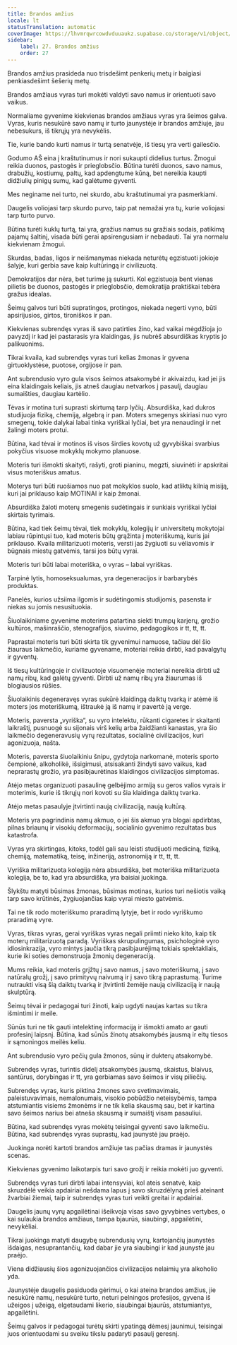 ```yaml
---
title: Brandos amžius
locale: lt
statusTranslation: automatic
coverImage: https://lhvmrqwrcowdvduuaukz.supabase.co/storage/v1/object/public/strapi-uploads/small_cover-educacion-fundamental.webp-2d51a7828a2b1309555be27f7e2a61a0.webp
sidebar:
    label: 27. Brandos amžius
    order: 27
---
```

Brandos amžius prasideda nuo trisdešimt penkerių metų ir baigiasi penkiasdešimt šešerių metų.

Brandos amžiaus vyras turi mokėti valdyti savo namus ir orientuoti savo vaikus.

Normaliame gyvenime kiekvienas brandos amžiaus vyras yra šeimos galva. Vyras, kuris nesukūrė savo namų ir turto jaunystėje ir brandos amžiuje, jau nebesukurs, iš tikrųjų yra nevykėlis.

Tie, kurie bando kurti namus ir turtą senatvėje, iš tiesų yra verti gailesčio.

Godumo AŠ eina į kraštutinumus ir nori sukaupti didelius turtus. Žmogui reikia duonos, pastogės ir prieglobsčio. Būtina turėti duonos, savo namus, drabužių, kostiumų, paltų, kad apdengtume kūną, bet nereikia kaupti didžiulių pinigų sumų, kad galėtume gyventi.

Mes neginame nei turto, nei skurdo, abu kraštutinumai yra pasmerkiami.

Daugelis voliojasi tarp skurdo purvo, taip pat nemažai yra tų, kurie voliojasi tarp turto purvo.

Būtina turėti kuklų turtą, tai yra, gražius namus su gražiais sodais, patikimą pajamų šaltinį, visada būti gerai apsirengusiam ir nebadauti. Tai yra normalu kiekvienam žmogui.

Skurdas, badas, ligos ir neišmanymas niekada neturėtų egzistuoti jokioje šalyje, kuri gerbia save kaip kultūringą ir civilizuotą.

Demokratijos dar nėra, bet turime ją sukurti. Kol egzistuoja bent vienas pilietis be duonos, pastogės ir prieglobsčio, demokratija praktiškai tebėra gražus idealas.

Šeimų galvos turi būti supratingos, protingos, niekada negerti vyno, būti apsirijusios, girtos, tironiškos ir pan.

Kiekvienas subrendęs vyras iš savo patirties žino, kad vaikai mėgdžioja jo pavyzdį ir kad jei pastarasis yra klaidingas, jis nubrėš absurdiškas kryptis jo palikuonims.

Tikrai kvaila, kad subrendęs vyras turi kelias žmonas ir gyvena girtuoklystėse, puotose, orgijose ir pan.

Ant subrendusio vyro gula visos šeimos atsakomybė ir akivaizdu, kad jei jis eina klaidingais keliais, jis atneš daugiau netvarkos į pasaulį, daugiau sumaišties, daugiau kartėlio.

Tėvas ir motina turi suprasti skirtumą tarp lyčių. Absurdiška, kad dukros studijuoja fiziką, chemiją, algebrą ir pan. Moters smegenys skiriasi nuo vyro smegenų, tokie dalykai labai tinka vyriškai lyčiai, bet yra nenaudingi ir net žalingi moters protui.

Būtina, kad tėvai ir motinos iš visos širdies kovotų už gyvybiškai svarbius pokyčius visuose mokyklų mokymo planuose.

Moteris turi išmokti skaityti, rašyti, groti pianinu, megzti, siuvinėti ir apskritai visus moteriškus amatus.

Moterys turi būti ruošiamos nuo pat mokyklos suolo, kad atliktų kilnią misiją, kuri jai priklauso kaip MOTINAI ir kaip žmonai.

Absurdiška žaloti moterų smegenis sudėtingais ir sunkiais vyriškai lyčiai skirtais tyrimais.

Būtina, kad tiek šeimų tėvai, tiek mokyklų, kolegijų ir universitetų mokytojai labiau rūpintųsi tuo, kad moteris būtų grąžinta į moteriškumą, kuris jai priklauso. Kvaila militarizuoti moteris, versti jas žygiuoti su vėliavomis ir būgnais miestų gatvėmis, tarsi jos būtų vyrai.

Moteris turi būti labai moteriška, o vyras – labai vyriškas.

Tarpinė lytis, homoseksualumas, yra degeneracijos ir barbarybės produktas.

Panelės, kurios užsiima ilgomis ir sudėtingomis studijomis, pasensta ir niekas su jomis nesusituokia.

Šiuolaikiniame gyvenime moterims patartina siekti trumpų karjerų, grožio kultūros, mašinraščio, stenografijos, siuvimo, pedagogikos ir tt, tt, tt.

Paprastai moteris turi būti skirta tik gyvenimui namuose, tačiau dėl šio žiauraus laikmečio, kuriame gyvename, moteriai reikia dirbti, kad pavalgytų ir gyventų.

Iš tiesų kultūringoje ir civilizuotoje visuomenėje moteriai nereikia dirbti už namų ribų, kad galėtų gyventi. Dirbti už namų ribų yra žiaurumas iš blogiausios rūšies.

Šiuolaikinis degeneravęs vyras sukūrė klaidingą daiktų tvarką ir atėmė iš moters jos moteriškumą, ištraukė ją iš namų ir pavertė ją verge.

Moteris, paversta „vyriška“, su vyro intelektu, rūkanti cigaretes ir skaitanti laikraštį, pusnuogė su sijonais virš kelių arba žaidžianti kanastas, yra šio laikmečio degeneravusių vyrų rezultatas, socialinė civilizacijos, kuri agonizuoja, našta.

Moteris, paversta šiuolaikiniu šnipu, gydytoja narkomanė, moteris sporto čempionė, alkoholikė, išsigimusi, atsisakanti žindyti savo vaikus, kad neprarastų grožio, yra pasibjaurėtinas klaidingos civilizacijos simptomas.

Atėjo metas organizuoti pasaulinę gelbėjimo armiją su geros valios vyrais ir moterimis, kurie iš tikrųjų nori kovoti su šia klaidinga daiktų tvarka.

Atėjo metas pasaulyje įtvirtinti naują civilizaciją, naują kultūrą.

Moteris yra pagrindinis namų akmuo, o jei šis akmuo yra blogai apdirbtas, pilnas briaunų ir visokių deformacijų, socialinio gyvenimo rezultatas bus katastrofa.

Vyras yra skirtingas, kitoks, todėl gali sau leisti studijuoti mediciną, fiziką, chemiją, matematiką, teisę, inžineriją, astronomiją ir tt, tt, tt.

Vyriška militarizuota kolegija nėra absurdiška, bet moteriška militarizuota kolegija, be to, kad yra absurdiška, yra baisiai juokinga.

Šlykštu matyti būsimas žmonas, būsimas motinas, kurios turi nešiotis vaiką tarp savo krūtinės, žygiuojančias kaip vyrai miesto gatvėmis.

Tai ne tik rodo moteriškumo praradimą lytyje, bet ir rodo vyriškumo praradimą vyre.

Vyras, tikras vyras, gerai vyriškas vyras negali priimti nieko kito, kaip tik moterų militarizuotą paradą. Vyriškas skrupulingumas, psichologinė vyro idiosinkrazija, vyro mintys jaučia tikrą pasibjaurėjimą tokiais spektakliais, kurie iki soties demonstruoja žmonių degeneraciją.

Mums reikia, kad moteris grįžtų į savo namus, į savo moteriškumą, į savo natūralų grožį, į savo primityvų naivumą ir į savo tikrą paprastumą. Turime nutraukti visą šią daiktų tvarką ir įtvirtinti žemėje naują civilizaciją ir naują skulptūrą.

Šeimų tėvai ir pedagogai turi žinoti, kaip ugdyti naujas kartas su tikra išmintimi ir meile.

Sūnūs turi ne tik gauti intelektinę informaciją ir išmokti amato ar gauti profesinį laipsnį. Būtina, kad sūnūs žinotų atsakomybės jausmą ir eitų tiesos ir sąmoningos meilės keliu.

Ant subrendusio vyro pečių gula žmonos, sūnų ir dukterų atsakomybė.

Subrendęs vyras, turintis didelį atsakomybės jausmą, skaistus, blaivus, santūrus, dorybingas ir tt, yra gerbiamas savo šeimos ir visų piliečių.

Subrendęs vyras, kuris piktina žmones savo svetimavimais, paleistuvavimais, nemalonumais, visokio pobūdžio neteisybėmis, tampa atstumiantis visiems žmonėms ir ne tik kelia skausmą sau, bet ir kartina savo šeimos narius bei atneša skausmą ir sumaištį visam pasauliui.

Būtina, kad subrendęs vyras mokėtų teisingai gyventi savo laikmečiu. Būtina, kad subrendęs vyras suprastų, kad jaunystė jau praėjo.

Juokinga norėti kartoti brandos amžiuje tas pačias dramas ir jaunystės scenas.

Kiekvienas gyvenimo laikotarpis turi savo grožį ir reikia mokėti juo gyventi.

Subrendęs vyras turi dirbti labai intensyviai, kol ateis senatvė, kaip skruzdėlė veikia apdairiai nešdama lapus į savo skruzdėlyną prieš ateinant žvarbiai žiemai, taip ir subrendęs vyras turi veikti greitai ir apdairiai.

Daugelis jaunų vyrų apgailėtinai išeikvoja visas savo gyvybines vertybes, o kai sulaukia brandos amžiaus, tampa bjaurūs, siaubingi, apgailėtini, nevykėliai.

Tikrai juokinga matyti daugybę subrendusių vyrų, kartojančių jaunystės išdaigas, nesuprantančių, kad dabar jie yra siaubingi ir kad jaunystė jau praėjo.

Viena didžiausių šios agonizuojančios civilizacijos nelaimių yra alkoholio yda.

Jaunystėje daugelis pasiduoda gėrimui, o kai ateina brandos amžius, jie nesukūrė namų, nesukūrė turto, neturi pelningos profesijos, gyvena iš užeigos į užeigą, elgetaudami likerio, siaubingai bjaurūs, atstumiantys, apgailėtini.

Šeimų galvos ir pedagogai turėtų skirti ypatingą dėmesį jaunimui, teisingai juos orientuodami su sveiku tikslu padaryti pasaulį geresnį.

